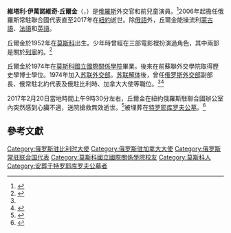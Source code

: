 {{Infobox officeholder
|name           = 维塔利·丘尔金
|image          = MFA Paolo Gentiloni with Amb Vitaly I. Churkin, PR of the Russian Federation to the UN (cropped).jpg
|title = [[俄罗斯常驻联合国代表|俄罗斯常驻联合国代表]]
|president = [[弗拉基米爾·弗拉基米羅維奇·普京|弗拉基米爾·普京]]<br />[[德米特里·梅德韋傑夫|德米特里·梅德韋傑夫]]<br />[[弗拉基米爾·弗拉基米羅維奇·普京|弗拉基米爾·普京]]
|vicepresident  =
|term_start    = 2006年5月1日
|term_end      = 2017年2月20日
|predecessor   = {{link-ru|安德烈·杰尼索夫|Денисов, Андрей Иванович (дипломат)}}
|successor  = {{link-en|彼得·伊利乔夫|Pyotr Ilyichev}}（执行代表）<br>[[瓦西里·涅边贾|瓦西里·涅边贾]]
|nationality   = {{RUS}}
|birth_date     = {{birth date|1952|2|21}}
|birth_place    = {{flag|USSR}}[[莫斯科|莫斯科]]
|death_date   = {{death date and age|2017|2|20|1952|2|21}}
|death_place  = {{USA}}[[纽约市|纽约市]]
|spouse         = 
|children = 
|party          = 
|awards={{{!}} style="background:transparent"
{{!}} {{四级祖国功勋勋章}}
{{!}}}
{{{!}} style="background:transparent"
{{!}} {{亚历山大·涅夫斯基勋章 (俄罗斯联邦)}}{{!!}}{{勇气勋章|2017}}{{!!}}{{荣誉勋章 (俄罗斯联邦)}}
{{!}}}
}}
'''維塔利·伊萬諾維奇·丘爾金'''（{{lang-rus|Виталий Иванович Чуркин|p=vʲɪˈtalʲɪj ɪˈvanəvʲɪtɕ ˈtɕurkʲɪn}}，{{bd|1952年|2月21日|2017年|2月20日|catIdx=Churkin}}）是[[俄羅斯|俄羅斯]]外交官和前兒童演員。<ref>{{cite web |title=Ambassador Vitaly Churkin UN Russian Federation Biography |url=http://russiaun.ru/en/permanent_mission/postojannyj_predstavitel |publisher=UN Russian Federation |accessdate=2016-09-27 |deadurl=yes |archiveurl=https://web.archive.org/web/20161001164859/http://russiaun.ru/en/permanent_mission/postojannyj_predstavitel |archivedate=2016-10-01 }}</ref>2006年起擔任俄羅斯常駐聯合國代表直至2017年在[[紐約|紐約]]逝世。除[[俄語|俄語]]外，丘爾金能操流利[[蒙古語|蒙古語]]、[[法語|法語]]和[[英語|英語]]。

丘爾金於1952年在[[莫斯科|莫斯科]]出生。少年時曾經在三部電影裡扮演過角色，其中兩部是關於[[弗拉基米尔·伊里奇·列宁|列寧]]的。<ref name=voa20170221>{{Cite news |url=http://www.voachinese.com/a/news-un-russian-20170221/3733135.html |title=俄罗斯常驻联合国大使猝逝 同僚怀念 |publisher=美國之音 |date=2017-02-21 |accessdate=2017-02-22 |archive-date=2017-02-22 |archive-url=https://web.archive.org/web/20170222182128/http://www.voachinese.com/a/news-un-russian-20170221/3733135.html |dead-url=no }}</ref>

丘爾金於1974年在[[莫斯科國立國際關係學院|莫斯科國立國際關係學院]]畢業。後來在前蘇聯外交學院取得歷史學博士學位。1974年加入[[苏联外交部|苏联外交部]]。[[苏联解体|苏联解体]]後，曾任[[俄罗斯外交部|俄罗斯外交部]]副部長、俄常駐北約代表及俄駐比利時、加拿大大使等職位。<ref name=voa20170221/><ref name=cn20170221>{{Cite news |url=http://www.chinanews.com/gj/2017/02-21/8154956.shtml |title=俄罗斯常驻联合国代表丘尔金去世 联大全体会议默哀 |publisher=中新網 |date=2017-02-21 |accessdate=2017-02-21 |archive-date=2017-02-21 |archive-url=https://web.archive.org/web/20170221031629/http://www.chinanews.com/gj/2017/02-21/8154956.shtml |dead-url=no }}</ref>

2017年2月20日當地時間上午9時30分左右，丘爾金在紐約俄羅斯駐聯合國辦公室內突然感到心臟不適，送院搶救無效逝世。<ref name=bbc39034151>{{Cite news |url=http://www.bbc.com/zhongwen/simp/world-39034151 |title=俄罗斯资深外交官驻联合国大使突然去世 |work=BBC中文網 |date=2017-02-20 |accessdate=2017-02-21 |archive-date=2017-02-22 |archive-url=https://web.archive.org/web/20170222062935/http://www.bbc.com/zhongwen/simp/world-39034151 |dead-url=no }}</ref>被埋葬在[[特罗耶库罗夫公墓|特罗耶库罗夫公墓]]。<ref>{{cite web |title=Виталия Чуркина похоронили на Троекуровском кладбище в Москве |url=https://ria.ru/society/20170224/1488703627.html |publisher=[[俄罗斯新闻社|РИА Новости]] |language=ru |date=2017-02-24 |accessdate=2019-07-12 |archive-date=2017-12-24 |archive-url=https://web.archive.org/web/20171224101349/https://ria.ru/society/20170224/1488703627.html |dead-url=no }}</ref>

==參考文獻==
{{Reflist}}
{{Authority control}}
{{DEFAULTSORT:Churkin, Vitaly I.}}
[[Category:俄罗斯驻比利时大使|Category:俄罗斯驻比利时大使]]
[[Category:俄罗斯驻加拿大大使|Category:俄罗斯驻加拿大大使]]
[[Category:俄罗斯常驻联合国代表|Category:俄罗斯常驻联合国代表]]
[[Category:莫斯科國立國際關係學院校友|Category:莫斯科國立國際關係學院校友]]
[[Category:莫斯科人|Category:莫斯科人]]
[[Category:安葬于特罗耶库罗夫公墓者|Category:安葬于特罗耶库罗夫公墓者]]
